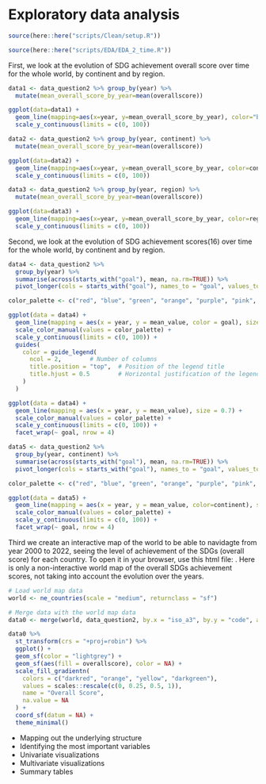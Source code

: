 # Exploratory data analysis

```r
source(here::here("scripts/Clean/setup.R"))
```

```r
source(here::here("scripts/EDA/EDA_2_time.R"))
```

First, we look at the evolution of SDG achievement overall score over time for the whole world, by continent and by region.

```r
data1 <- data_question2 %>% group_by(year) %>%
  mutate(mean_overall_score_by_year=mean(overallscore))

ggplot(data=data1) +
  geom_line(mapping=aes(x=year, y=mean_overall_score_by_year), color="blue", lwd=1) +
  scale_y_continuous(limits = c(0, 100))
```

```r
data2 <- data_question2 %>% group_by(year, continent) %>%
  mutate(mean_overall_score_by_year=mean(overallscore))

ggplot(data=data2) +
  geom_line(mapping=aes(x=year, y=mean_overall_score_by_year, color=continent), lwd=1)+
  scale_y_continuous(limits = c(0, 100))
```

```r
data3 <- data_question2 %>% group_by(year, region) %>%
  mutate(mean_overall_score_by_year=mean(overallscore))

ggplot(data=data3) +
  geom_line(mapping=aes(x=year, y=mean_overall_score_by_year, color=region), lwd=1)+
  scale_y_continuous(limits = c(0, 100))
```

Second, we look at the evolution of SDG achievement scores(16) over time for the whole world, by continent and by region.

```r
data4 <- data_question2 %>%
  group_by(year) %>%
  summarise(across(starts_with("goal"), mean, na.rm=TRUE)) %>%
  pivot_longer(cols = starts_with("goal"), names_to = "goal", values_to = "mean_value")

color_palette <- c("red", "blue", "green", "orange", "purple", "pink", "brown", "gray", "cyan", "magenta", "yellow", "darkgreen", "darkblue", "darkred", "darkorange", "darkcyan")

ggplot(data = data4) +
  geom_line(mapping = aes(x = year, y = mean_value, color = goal), size = 0.7) +
  scale_color_manual(values = color_palette) +
  scale_y_continuous(limits = c(0, 100)) +
  guides(
    color = guide_legend(
      ncol = 2,        # Number of columns
      title.position = "top",  # Position of the legend title
      title.hjust = 0.5        # Horizontal justification of the legend title
    )
  )
```

```r
ggplot(data = data4) +
  geom_line(mapping = aes(x = year, y = mean_value), size = 0.7) +
  scale_color_manual(values = color_palette) +
  scale_y_continuous(limits = c(0, 100)) +
  facet_wrap(~ goal, nrow = 4)
```

```r
data5 <- data_question2 %>%
  group_by(year, continent) %>%
  summarise(across(starts_with("goal"), mean, na.rm=TRUE)) %>%
  pivot_longer(cols = starts_with("goal"), names_to = "goal", values_to = "mean_value")

color_palette <- c("red", "blue", "green", "orange", "purple", "pink", "brown", "gray", "cyan", "magenta", "yellow", "darkgreen", "darkblue", "darkred", "darkorange", "darkcyan")

ggplot(data = data5) +
  geom_line(mapping = aes(x = year, y = mean_value, color=continent), size = 0.7) +
  scale_color_manual(values = color_palette) +
  scale_y_continuous(limits = c(0, 100)) +
  facet_wrap(~ goal, nrow = 4)
```

Third we create an interactive map of the world to be able to navidagte from year 2000 to 2022, seeing the level of achievement of the SDGs (overall score) for each country. To open it in your browser, use this html file: . Here is only a non-interactive world map of the overall SDGs achievement scores, not taking into account the evolution over the years.

```r
# Load world map data
world <- ne_countries(scale = "medium", returnclass = "sf")

# Merge data with the world map data
data0 <- merge(world, data_question2, by.x = "iso_a3", by.y = "code", all.x = TRUE)

data0 %>%
  st_transform(crs = "+proj=robin") %>%
  ggplot() +
  geom_sf(color = "lightgrey") +
  geom_sf(aes(fill = overallscore), color = NA) +
  scale_fill_gradientn(
    colors = c("darkred", "orange", "yellow", "darkgreen"),
    values = scales::rescale(c(0, 0.25, 0.5, 1)),
    name = "Overall Score",
    na.value = NA
  ) +
  coord_sf(datum = NA) +
  theme_minimal()
```
-   Mapping out the underlying structure
-   Identifying the most important variables
-   Univariate visualizations
-   Multivariate visualizations
-   Summary tables
